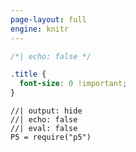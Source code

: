 ```yaml
---
page-layout: full
engine: knitr
---
```



```css
/*| echo: false */

.title {
  font-size: 0 !important;
}

```


```ojs
//| output: hide
//| echo: false
//| eval: false
P5 = require("p5")
```




<div class="column-screen">
<div id="particles-js"></div>
</div>
<script src="./assets/particles/particles.min.js"></script>
<script src="./assets/particles/app.js"></script>
